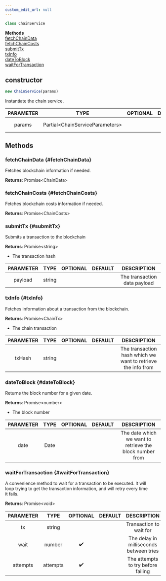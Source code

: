 ```yaml
---
custom_edit_url: null
---
```


```ts
class ChainService
```

<div>

</div>

<div className="container">
  <div className="row mb-2"><div className="col col--12"><strong>Methods</strong></div></div>
  <div className="row"><div className="col col--12"><a href="#fetchChainData">fetchChainData</a><br/><a href="#fetchChainCosts">fetchChainCosts</a><br/><a href="#submitTx">submitTx</a><br/><a href="#txInfo">txInfo</a><br/><a href="#dateToBlock">dateToBlock</a><br/><a href="#waitForTransaction">waitForTransaction</a></div></div>
</div>

## constructor
```ts
new ChainService(params)
```

<div>

</div>

Instantiate the chain service.

|PARAMETER|TYPE|OPTIONAL|DEFAULT|DESCRIPTION|
|:---:|:---:|:---:|:---:|:---:|
|params|Partial&lt;ChainServiceParameters&gt;|||The service parameters|

## Methods

### fetchChainData {#fetchChainData}

<div>

</div>

Fetches blockchain information if needed.

**Returns**: Promise&lt;ChainData&gt;

### fetchChainCosts {#fetchChainCosts}

<div>

</div>

Fetches blockchain costs information if needed.

**Returns**: Promise&lt;ChainCosts&gt;

### submitTx {#submitTx}

<div>

</div>

Submits a transaction to the blockchain

**Returns**: Promise&lt;string&gt;
- The transaction hash

|PARAMETER|TYPE|OPTIONAL|DEFAULT|DESCRIPTION|
|:---:|:---:|:---:|:---:|:---:|
|payload|string|||The transaction data payload|

### txInfo {#txInfo}

<div>

</div>

Fetches information about a transaction from the blockchain.

**Returns**: Promise&lt;ChainTx&gt;
- The chain transaction

|PARAMETER|TYPE|OPTIONAL|DEFAULT|DESCRIPTION|
|:---:|:---:|:---:|:---:|:---:|
|txHash|string|||The transaction hash which we want to retrieve the info from|

### dateToBlock {#dateToBlock}

<div>

</div>

Returns the block number for a given date.

**Returns**: Promise&lt;number&gt;
- The block number

|PARAMETER|TYPE|OPTIONAL|DEFAULT|DESCRIPTION|
|:---:|:---:|:---:|:---:|:---:|
|date|Date|||The date which we want to retrieve the block number from|

### waitForTransaction {#waitForTransaction}

<div>

</div>

A convenience method to wait for a transaction to be executed. It will<br />loop trying to get the transaction information, and will retry every time<br />it fails.

**Returns**: Promise&lt;void&gt;

|PARAMETER|TYPE|OPTIONAL|DEFAULT|DESCRIPTION|
|:---:|:---:|:---:|:---:|:---:|
|tx|string|||Transaction to wait for|
|wait|number|✔️||The delay in milliseconds between tries|
|attempts|attempts|✔️||The attempts to try before failing|

